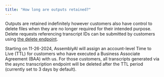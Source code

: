 ```yaml
---
title: "How long are outputs retained?"
---
```


Outputs are retained indefinitely however customers also have control to delete files when they are no longer required for their intended purpose. Delete requests referencing transcript IDs can be submitted by customers using [the delete endpoint](/docs/api-reference/transcripts/delete).

Starting on 11-26-2024, AssemblyAI will assign an account-level Time to Live (TTL) for customers who have executed a Business Associate Agreement (BAA) with us. For those customers, all transcripts generated via the async transcription endpoint will be deleted after the TTL period (currently set to 3 days by default).
